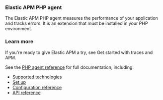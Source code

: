 
### Elastic APM PHP agent

The Elastic APM PHP agent measures the performance of your application and tracks errors.
It is an extension that must be installed in your PHP environment.

### Learn more

If you're ready to give Elastic APM a try, see <DocLink id="serverlessObservabilityApmGetStarted">Get started with traces and APM</DocLink>.

See the [PHP agent reference](https://www.elastic.co/guide/en/apm/agent/php/current/intro.html)  for full documentation, including:

* [Supported technologies](https://www.elastic.co/guide/en/apm/agent/php/current/supported-technologies.html)
* [Set up](https://www.elastic.co/guide/en/apm/agent/php/current/setup.html)
* [Configuration reference](https://www.elastic.co/guide/en/apm/agent/php/current/configuration.html)
* [API reference](https://www.elastic.co/guide/en/apm/agent/php/current/public-api.html)


<APMAgentWarning />